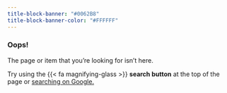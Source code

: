```yaml
---
title-block-banner: "#0062B8"
title-block-banner-color: "#FFFFFF"
---
```


### Oops!

The page or item that you're looking for isn't here.

Try using the {{< fa magnifying-glass >}} **search button** at the top of the page or <a href="https://www.google.com/search?q=site%3SabinAnalytics.com" target="_blank">searching on Google.</a>
